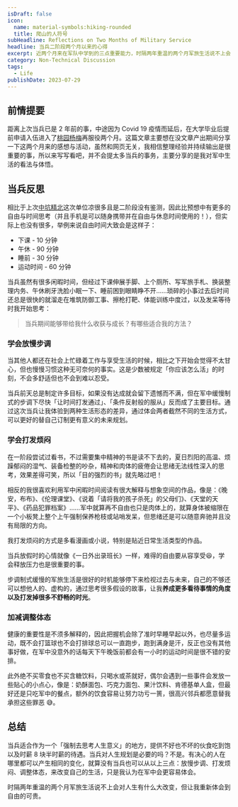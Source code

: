 ```yaml
---
isDraft: false
icon:
  name: material-symbols:hiking-rounded
  title: 爬山的人符号
subHeadline: Reflections on Two Months of Military Service
headline: 当兵二阶段两个月以来的心得
excerpt: 近两个月来在军队中学到的三点重要能力，时隔两年重温的两个月军旅生活说不上会对人生有什么大改变，但让我重新体会到自由的可贵。距离上次当兵已是 2 年前的事，在大学毕业后提前申请入伍进入了桃园杨梅再服役两个月，这篇文章主要想在没文章产出期间分享一下这两个月来的感想与活动。
category: Non-Technical Discussion
tags:
  - Life
publishDate: 2023-07-29
---
```


## 前情提要

距离上次当兵已是 2 年前的事，中途因为 Covid 19 疫情而延后，在大学毕业后提前申请入伍进入了<span style="text-decoration: underline;">桃园杨梅</span>再服役两个月。这篇文章主要想在没文章产出期间分享一下这两个月来的感想与活动，虽然和网页无关，我相信整理经验并持续输出是很重要的事，所以来写写看吧，并不会提太多当兵的事务，主要分享的是我对军中生活的看法与体悟。

## 当兵反思

相比于上次<span style="text-decoration: underline;">中坑精北</span>这次单位凉很多且是二阶段没有鉴测，因此比预想中有更多的自由与时间思考（并且手机是可以随身携带并在自由与休息时间使用的！），但实际上也没有很多，举例来说自由时间大致会是这样子：

- 下课 - 10 分钟
- 午休 - 90 分钟
- 睡前 - 30 分钟
- 运动时间 - 60 分钟

当兵虽然有很多闲暇时间，但经过下课伸展手脚、上个厕所、写军旅手札、换装整理内务、午休刷牙洗脸小眠一下、睡前困到眼睛睁不开……琐碎的小事过去后时间还总是很快的就溜走在堆筑防御工事、擦枪打靶、体能训练中度过，以及发呆等待时我开始思考：

> 当兵期间能够带给我什么收获与成长？有哪些适合我的方法？

### 学会放慢步调

当其他人都还在社会上忙碌着工作与享受生活的时候，相比之下开始会觉得不太甘心，但也慢慢习惯这种无可奈何的事实。这是少数被规定「你应该怎么活」的时刻，不会多舒适但也不会到难以忍受。

当兵前天总是制定许多目标，如果没有达成就会留下遗憾而不满，但在军中缓慢制式的步调下尽快「让时间打发通过」、「条件反射般的服从」反而成了主要目标。通过这次当兵让我体验到两种生活形态的差异，通过体会两者截然不同的生活方式，可以更好的替自己订制更有意义的未来规划。

### 学会打发烦闷

在一阶段尝试过看书，不过需要集中精神的书是读不下去的，夏日烈阳的高温、烦躁郁闷的湿气、装备检整的吵杂，精神和肉体的疲倦会让思绪无法线性深入的思考，效果差得可笑，所以「目的强烈的书」就先略过吧！

相反的我很喜欢利用军中闲暇时间阅读有很大解释与想象空间的作品，像是：《晚安，布布》、《伦理课堂》、《说着「请将我的孩子杀死」的父母们》、《天堂的天平》、《药品犯罪档案》……军中就算再不自由也只是肉体上的，就算身体被缩限在一个小板凳上整个上午强制保养枪枝或站哨发呆，但思绪还是可以随意奔驰并且没有局限的方向。

我打发烦闷的方式是多看漫画或小说，特别是贴近日常生活类型的作品。

<Sidenote type="info">
  当兵放假时的心情就像《一日外出录班长》一样，难得的自由要从容享受😆，学会释放压力也是很重要的事。
</Sidenote>

步调制式缓慢的军旅生活是很好的时机能够停下来检视过去与未来，自己的不够还可以想他人的、虚构的，通过思考很多假设的故事，让我**养成更多看待事情的角度以及打发掉很多不舒畅的时光**。

### 加减调整体态

健康的重要性是不须多解释的，因此把握机会除了准时早睡早起以外，也尽量多运动，既不会打篮球也不会打排球总可以一直跑步，跑到满身是汗，反正也没有其他事好做，在军中没意外的话每天下午晚饭前都会有一小时的运动时间是很不错的安排。

此外绝不买零食也不买含糖饮料，只喝水或茶就好，偶尔会遇到一些事件会发放一些贴心的小点心，像是：奶酥面包、巧克力面包、果汁饮料、肯德基单人盒，但最好还是只吃军中的餐点，额外的饮食容易让努力功亏一篑，很高兴邻兵都愿意替我承担这些罪恶 😅。

## 总结

当兵适合作为一个「强制去思考人生意义」的地方，提供不好也不坏的伙食吃到饱以及时薪 8 块半时薪的待遇。当兵对人生规划是必要的吗？不是。有决心的人在哪里都可以产生相同的变化，就算没有当兵也可以从以上三点：放慢步调、打发烦闷、调整体态，来改变自己的生活，只是我认为在军中会更容易体会。

时隔两年重温的两个月军旅生活说不上会对人生有什么大改变，但让我重新体会到自由的可贵。
